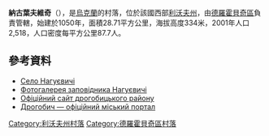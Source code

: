 {{coord|49|21|43|N|23|19|14|E|scale:100000|display=title}}

'''納古葉夫維奇'''（{{lang-uk|Нагуєвичі}}），是[[烏克蘭|烏克蘭]]的村落，位於該國西部[[利沃夫州|利沃夫州]]，由[[德羅霍貝奇區|德羅霍貝奇區]]負責管轄，始建於1050年，面積28.71平方公里，海拔高度334米，2001年人口2,518，人口密度每平方公里87.7人。

==參考資料==
* [https://web.archive.org/web/20110919204919/http://gska2.rada.gov.ua/pls/z7502/A005?rdat1=17.07.2005&rf7571=19469 Село Нагуєвичі]
* [http://vorobus.com/2010/08/zapovidnyk-nagujevychi.html Фотогалерея заповідника Нагуєвичі] {{Wayback|url=http://vorobus.com/2010/08/zapovidnyk-nagujevychi.html |date=20200223153822 }}
* [https://web.archive.org/web/20060924001826/http://rajon.drohobych.com.ua/ Офіційний сайт дрогобицького району]
* [http://www.drohobych.com Дрогобич — офіційний міський портал]

{{DEFAULTSORT:Нагуєвичі}}
[[Category:利沃夫州村落|Category:利沃夫州村落]]
[[Category:德羅霍貝奇區村落|Category:德羅霍貝奇區村落]]


{{Lviv-geo-stub}}